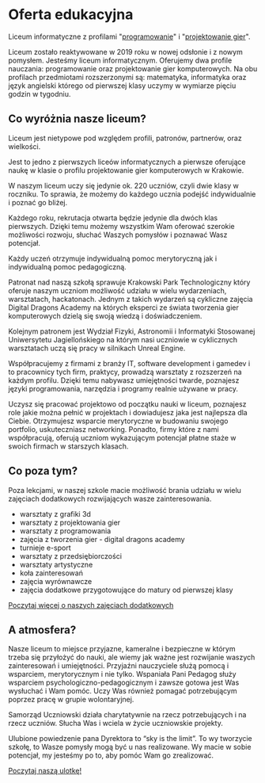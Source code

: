 # Oferta edukacyjna

Liceum informatyczne z profilami "[programowanie](./programowanie.mdx)" i
"[projektowanie gier](./game-dev.mdx)".

Liceum zostało reaktywowane w 2019 roku w nowej odsłonie i z nowym pomysłem.
Jesteśmy liceum informatycznym. Oferujemy dwa profile nauczania: programowanie
oraz projektowanie gier komputerowych. Na obu profilach przedmiotami
rozszerzonymi są: matematyka, informatyka oraz język angielski którego od
pierwszej klasy uczymy w wymiarze pięciu godzin w tygodniu.

## Co wyróżnia nasze liceum?

Liceum jest nietypowe pod względem profili, patronów, partnerów, oraz wielkości.

Jest to jedno z pierwszych liceów informatycznych a pierwsze oferujące naukę w
klasie o profilu projektowanie gier komputerowych w Krakowie.

W naszym liceum uczy się jedynie ok. 220 uczniów, czyli dwie klasy w roczniku.
To sprawia, że możemy do każdego ucznia podejść indywidualnie i poznać go
bliżej.

Każdego roku, rekrutacja otwarta będzie jedynie dla dwóch klas pierwszych.
Dzięki temu możemy wszystkim Wam oferować szerokie możliwości rozwoju, słuchać
Waszych pomysłów i poznawać Wasz potencjał.

Każdy uczeń otrzymuje indywidualną pomoc merytoryczną jak i indywidualną pomoc
pedagogiczną.

Patronat nad naszą szkołą sprawuje Krakowski Park Technologiczny który oferuje
naszym uczniom możliwość udziału w wielu wydarzeniach, warsztatach, hackatonach.
Jednym z takich wydarzeń są cykliczne zajęcia Digital Dragons Academy na których
eksperci ze świata tworzenia gier komputerowych dzielą się swoją wiedzą i
doświadczeniem.

Kolejnym patronem jest Wydział Fizyki, Astronomii i Informatyki Stosowanej
Uniwersytetu Jagiellońskiego na którym nasi uczniowie w cyklicznych warsztatach
uczą się pracy w silnikach Unreal Engine.

Współpracujemy z firmami z branży IT, software development i gamedev i to
pracownicy tych firm, praktycy, prowadzą warsztaty z rozszerzeń na każdym
profilu. Dzięki temu nabywasz umiejętności twarde, poznajesz języki
programowania, narzędzia i programy realnie używane w pracy.

Uczysz się pracować projektowo od początku nauki w liceum, poznajesz role jakie
można pełnić w projektach i dowiadujesz jaka jest najlepsza dla Ciebie.
Otrzymujesz wsparcie merytoryczne w budowaniu swojego portfolio, uskuteczniasz
networking. Ponadto, firmy które z nami współpracują, oferują uczniom
wykazującym potencjał płatne staże w swoich firmach w starszych klasach.

## Co poza tym?

Poza lekcjami, w naszej szkole macie możliwość brania udziału w wielu zajęciach
dodatkowych rozwijających wasze zainteresowania.

- warsztaty z grafiki 3d
- warsztaty z projektowania gier
- warsztaty z programowania
- zajęcia z tworzenia gier - digital dragons academy
- turnieje e-sport
- warsztaty z przedsiębiorczości
- warsztaty artystyczne
- koła zainteresowań
- zajęcia wyrównawcze
- zajęcia dodatkowe przygotowujące do matury od pierwszej klasy

[Poczytaj więcej o naszych zajęciach dodatkowych](./zajecia-dodatkowe.mdx)

## A atmosfera?

Nasze liceum to miejsce przyjazne, kameralne i bezpieczne w którym trzeba się
przyłożyć do nauki, ale wiemy jak ważne jest rozwijanie waszych zainteresowań i
umiejętności. Przyjaźni nauczyciele służą pomocą i wsparciem, merytorycznym i
nie tylko. Wspaniała Pani Pedagog służy wsparciem psychologiczno-pedagogicznym i
zawsze gotowa jest Was wysłuchać i Wam pomóc. Uczy Was również pomagać
potrzebującym poprzez pracę w grupie wolontaryjnej.

Samorząd Uczniowski działa charytatywnie na rzecz potrzebujących i na rzecz
uczniów. Słucha Was i wciela w życie uczniowskie projekty.

Ulubione powiedzenie pana Dyrektora to “sky is the limit”. To wy tworzycie
szkołę, to Wasze pomysły mogą być u nas realizowane. Wy macie w sobie potencjał,
my jesteśmy po to, aby pomóc Wam go zrealizować.

<a href="/files/31LO_ulotka.pdf" download>
  Poczytaj naszą ulotkę!
</a>
